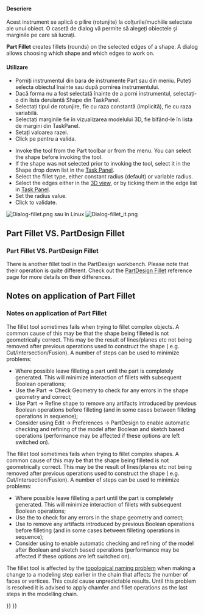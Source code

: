 <languages/>

{{Docnav
|[[Part_Scale|Scale]]
|[[Part_Chamfer|Chamfer]]
|[[Part_Workbench|Part]]
|IconL=Part_Scale.svg
|IconR=Part_Chamfer.svg
|IconC=Workbench_Part.svg
}}

<div class="mw-translate-fuzzy">
{{GuiCommand/ro
|Name=Part Fillet
|Name/ro=Part Fillet
|MenuLocation=Part → Fillet
|Workbenches=[[Part_Workbench/ro|Part]], Complete
|SeeAlso=[[Part Chamfer/ro|Part Chamfer]]
}}
</div>

<span id="Description"></span>
<div class="mw-translate-fuzzy">
==== Descriere ====
Acest instrument se aplică o pilire (rotunjite) la colțurile/muchiile selectate ale unui obiect. O casetă de dialog vă permite să alegeți obiectele și marginile pe care să lucrați.
</div>

'''Part Fillet''' creates fillets (rounds) on the selected edges of a shape. A dialog allows choosing which shape and which edges to work on.

<span id="Usage"></span>
<div class="mw-translate-fuzzy">
==== Utilizare ====
*Porniți instrumentul din bara de instrumente Part sau din meniu. Puteți selecta obiectul înainte sau după pornirea instrumentului.
* Dacă forma nu a fost selectată înainte de a porni instrumentul, selectați-o din lista derulantă Shape din TaskPanel.
* Selectați tipul de rotunjire, fie cu raza constantă (implicită), fie cu raza variabilă.
* Selectați marginile fie în vizualizarea modelului 3D, fie bifând-le în lista de margini din TaskPanel.
* Setați valoarea razei.
* Click pe {{KEY|OK}} pentru a valida.
</div>

* Invoke the tool from the Part toolbar or from the {{MenuCommand|Part → Fillet...}} menu. You can select the shape before invoking the tool.
* If the shape was not selected prior to invoking the tool, select it in the Shape drop down list in the [[Task_panel|Task Panel]].
* Select the fillet type, either constant radius (default) or variable radius.
* Select the edges either in the [[3D_view|3D view]], or by ticking them in the edge list in [[Task_panel|Task Panel]].
* Set the radius value.
* Click {{Button|OK}} to validate.

[[Image:Dialog-fillet.png]]
sau în Linux
[[Image:Dialog-fillet_it.png]]{{clear}}

== Part Fillet VS. PartDesign Fillet ==

<div class="mw-translate-fuzzy">
=== Part Fillet VS. PartDesign Fillet ===
There is another fillet tool in the PartDesign workbench. Please note that their operation is quite different. Check out the [[PartDesign Fillet]] reference page for more details on their differences.
</div>

== Notes on application of Part Fillet ==

<div class="mw-translate-fuzzy">
=== Notes on application of Part Fillet ===
The fillet tool sometimes fails when trying to fillet complex objects. 
A common cause of this may be that the shape being filleted is not geometrically correct. This may be the result of lines/planes etc not being removed after previous operations used to construct the shape ( e.g. Cut/Intersection/Fusion). A number of steps can be used to minimize problems:
* Where possible leave filleting a part until the part is completely generated. This will minimize interaction of fillets with subsequent Boolean operations;
* Use the Part → Check Geometry to check for any errors in the shape geometry and correct;
* Use Part → Refine shape to remove any artifacts introduced by previous Boolean operations before filleting (and in some cases between filleting operations in sequence);
* Consider using Edit → Preferences → PartDesign to enable automatic checking and refining of the model after Boolean and sketch based operations (performance may be affected if these options are left switched on).
</div>

The fillet tool sometimes fails when trying to fillet complex shapes. A common cause of this may be that the shape being filleted is not geometrically correct. This may be the result of lines/planes etc not being removed after previous operations used to construct the shape ( e.g. Cut/Intersection/Fusion). A number of steps can be used to minimize problems:
* Where possible leave filleting a part until the part is completely generated. This will minimize interaction of fillets with subsequent Boolean operations;
* Use the {{MenuCommand|Part → Check Geometry}} to check for any errors in the shape geometry and correct;
* Use {{MenuCommand|Part → Create a copy → Refine shape}} to remove any artifacts introduced by previous Boolean operations before filleting (and in some cases between filleting operations in sequence);
* Consider using {{MenuCommand|Edit → Preferences → PartDesign}} to enable automatic checking and refining of the model after Boolean and sketch based operations (performance may be affected if these options are left switched on). 

The fillet tool is affected by the [[Topological_naming_problem|topological naming problem]] when making a change to a modeling step earlier in the chain that affects the number of faces or vertices. This could cause unpredictable results. Until this problem is resolved it is advised to apply chamfer and fillet operations as the last steps in the modelling chain.


{{Docnav
|[[Part_Scale|Scale]]
|[[Part_Chamfer|Chamfer]]
|[[Part_Workbench|Part]]
|IconL=Part_Scale.svg
|IconR=Part_Chamfer.svg
|IconC=Workbench_Part.svg
}}

{{Part_Tools_navi{{#translation:}}}}
{{Userdocnavi{{#translation:}}}}